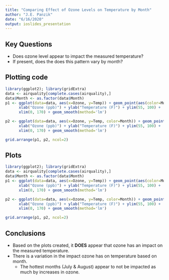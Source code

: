 ```yaml
---
title: "Comparing Effect of Ozone Levels on Temperature by Month"
author: "J.E. Panzik"
date: "6/16/2020"
output: ioslides_presentation
---
```


## Key Questions
- Does ozone level appear to impact the measured temperature?
- If present, does the does this pattern vary by month?

## Plotting code

```r
library(ggplot2); library(gridExtra)
data <- airquality[complete.cases(airquality),]
data$Month <- as.factor(data$Month)
p1 <- ggplot(data=data, aes(x=Ozone, y=Temp)) + geom_point(aes(color=Month)) +
      xlab("Ozone (ppb)") + ylab("Temperature (F)") + ylim(55, 100) +
      xlim(0, 170) + geom_smooth(method='lm')

p2 <- ggplot(data=data, aes(x=Ozone, y=Temp, color=Month)) + geom_point() +
      xlab("Ozone (ppb)") + ylab("Temperature (F)") + ylim(55, 100) +
      xlim(0, 170) + geom_smooth(method='lm')

grid.arrange(p1, p2, ncol=2)
```

## Plots

```r
library(ggplot2); library(gridExtra)
data <- airquality[complete.cases(airquality),]
data$Month <- as.factor(data$Month)
p1 <- ggplot(data=data, aes(x=Ozone, y=Temp)) + geom_point(aes(color=Month)) +
      xlab("Ozone (ppb)") + ylab("Temperature (F)") + ylim(55, 100) +
      xlim(0, 170) + geom_smooth(method='lm')

p2 <- ggplot(data=data, aes(x=Ozone, y=Temp, color=Month)) + geom_point() +
      xlab("Ozone (ppb)") + ylab("Temperature (F)") + ylim(55, 100) +
      xlim(0, 170) + geom_smooth(method='lm')

grid.arrange(p1, p2, ncol=2)
```

## Conclusions
- Based on the plots created, it **DOES** appear that ozone has an impact on the measured temperature.
- There is a variation in the impact ozone has on temperature based on month.
    - The hottest months (July & August) appear to not be impacted as much by increases in ozone.